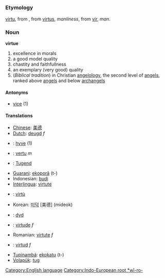 =={{en}}==
[[Category:English language]]
===Etymology===
{{enm}} [[virtu]], from {{fro}}, from {{la}} [[virtus]], ''manliness'', from [[vir]], ''man''. [[Category:Indo-European root *wī-ro-]]
=== Noun ===
'''virtue'''
# excellence in morals
# a good model quality
# chastity and faithfullness
# an exemplary (very good) quality 
# (''Biblical tradition'')  in Christian [[angelology]], the second level of [[angel]]s, ranked above [[angel]]s and below [[archangel]]s

==== Antonyms ====
*[[vice]] (1)

==== Translations ====
*[[Chinese]]: [[美德]]
*[[Dutch]]: [[deugd]] ''f''
*{{fi}}: [[hyve]] (1)
*{{fr}}: [[vertu]] ''m''
*{{de}}: [[Tugend]]
*[[Guarani]]: [[ekoporã]] (t-)
*Indonesian: [[budi]] 
*[[Interlingua]]: [[virtute]] 
*{{it}}: [[virtù]] 
*Korean: [[미덕]] [美德] (mideok)
*{{no}}: [[dyd]]
*{{pt}}: [[virtude]] ''f''
*Romanian: [[virtute]] ''f''
*{{es}}: [[virtud]] ''f''
*[[Tupinambá]]: [[ekokatu]] (t-)
*[[Volapük]]: [[tug]]